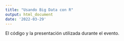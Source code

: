 ```yaml
---
title: "Usando Big Data con R"
output: html_document
date: '2022-03-29'
---
```


El código y la presentación utilizada durante el evento.
